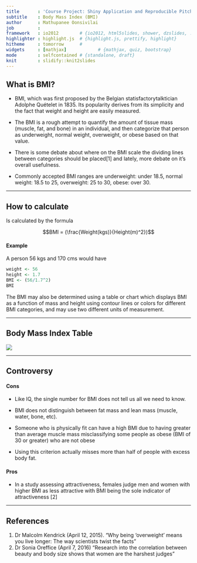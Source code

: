 ```yaml
---
title       : 'Course Project: Shiny Application and Reproducible Pitch'
subtitle    : Body Mass Index (BMI)
author      : Mathupanee Oonsivilai
job         : 
framework   : io2012        # {io2012, html5slides, shower, dzslides, ...}
highlighter : highlight.js  # {highlight.js, prettify, highlight}
hitheme     : tomorrow      # 
widgets     : [mathjax]            # {mathjax, quiz, bootstrap}
mode        : selfcontained # {standalone, draft}
knit        : slidify::knit2slides
---
```


## What is BMI?

* BMI, which was first proposed by the Belgian statisfactorytalktician Adolphe Quételet in 1835.  Its popularity derives from its simplicity and the fact that weight and height are easily measured.

* The BMI is a rough attempt to quantify the amount of tissue mass (muscle, fat, and bone) in an individual, and then categorize that person as underweight, normal weight, overweight, or obese based on that value.

* There is some debate about where on the BMI scale the dividing lines between categories should be placed[1] and lately, more debate on it's overall usefulness.

* Commonly accepted BMI ranges are underweight: under 18.5, normal weight: 18.5 to 25, overweight: 25 to 30, obese: over 30.

---

## How to calculate

Is calculated by the formula


$$BMI = (\frac{Weight(kgs)}{Height(m)^2})$$


#### Example

A person 56 kgs and 170 cms would have

```r
weight <- 56
height <- 1.7
BMI <- (56/1.7^2)
BMI
```

The BMI may also be determined using a table or chart which displays BMI as a function of mass and height using contour lines or colors for different BMI categories, and may use two different units of measurement.

---

## Body Mass Index Table

![](bmitable.jpg)

---

## Controversy

#### Cons

* Like IQ, the single number for BMI does not tell us all we need to know.

* BMI does not distinguish between fat mass and lean mass (muscle, water, bone, etc).

* Someone who is physically fit can have a high BMI due to having greater than average muscle mass misclassifying some people as obese (BMI of 30 or greater) who are not obese

* Using this criterion actually misses more than half of people with excess body fat.

#### Pros

* In a study assessing attractiveness, females judge men and women with higher BMI as less attractive with BMI being the sole indicator of attractiveness [2]

---

## References

1. Dr Malcolm Kendrick (April 12, 2015). "Why being 'overweight' means you live longer: The way scientists twist the facts"
2.  Dr Sonia Oreffice (April 7, 2016) "Research into the correlation between beauty and body size shows that women are the harshest judges"




